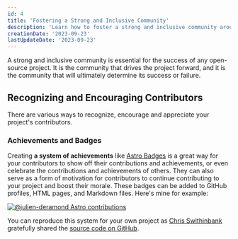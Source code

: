 ```yaml
---
id: 4
title: 'Fostering a Strong and Inclusive Community'
description: 'Learn how to foster a strong and inclusive community around your open-source project.'
creationDate: '2023-09-23'
lastUpdateDate: '2023-09-23'
---
```

<p class="lead">A strong and inclusive community is essential for the success of any open-source project. It is the community that drives the project forward, and it is the community that will ultimately determine its success or failure.</p>

## Recognizing and Encouraging Contributors

There are various ways to recognize, encourage and appreciate your project's contributors.

### Achievements and Badges

Creating **a system of achievements** like <a href="https://astro.badg.es/" target="_blank" rel="noopener">Astro Badges</a> is a great way for your contributors to show off their contributions and achievements, or even celebrate the contributions and achievements of others. They can also serve as a form of motivation for contributors to continue contributing to your project and boost their morale. These badges can be added to GitHub profiles, HTML pages, and Markdown files. Here's mine for example:

[![@julien-deramond Astro contributions](https://astro.badg.es/v2/contributor/julien-deramond.svg)](https://astro.badg.es/contributor/julien-deramond/)

You can reproduce this system for your own project as <a href="https://github.com/delucis" target="_blank" rel="noopener">Chris Swithinbank</a> gratefully shared the <a href="https://github.com/delucis/astro-badge" target="_blank" rel="noopener">source code on GitHub</a>.
